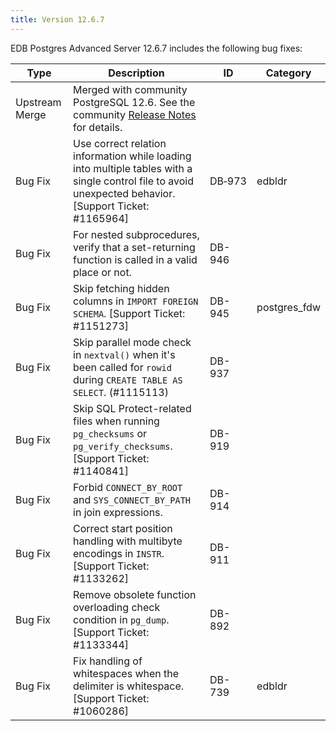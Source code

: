 ```yaml
---
title: Version 12.6.7
---
```


EDB Postgres Advanced Server 12.6.7 includes the following bug fixes:

| Type           | Description                                                                                                                                                                            | ID     | Category      | 
| -------------- | -------------------------------------------------------------------------------------------------------------------------------------------------------------------------------------- | ------ | ------------- |
| Upstream Merge | Merged with community PostgreSQL 12.6. See the community [Release Notes](https://www.postgresql.org/docs/12/release-12-6.html) for details.                                        |         |                |
| Bug Fix        | Use correct relation information while loading into multiple tables with a single control file to avoid unexpected behavior. [Support Ticket: #1165964]                                | DB&#8209;973 | edbldr        |
| Bug Fix        | For nested subprocedures, verify that a set-returning function is called in a valid place or not.                                                                                      | DB-946 |               | 
| Bug Fix        | Skip fetching hidden columns in `IMPORT FOREIGN SCHEMA`. [Support Ticket: #1151273]                                                                                                    | DB-945 | postgres_fdw  |
| Bug Fix        | Skip parallel mode check in `nextval()` when it's been called for `rowid` during `CREATE TABLE AS SELECT`. (#1115113)                                                                  | DB-937 |               |
| Bug Fix        | Skip SQL Protect-related files when running `pg_checksums` or `pg_verify_checksums`. [Support Ticket: #1140841]                                                                        | DB-919 |               |
| Bug Fix        | Forbid `CONNECT_BY_ROOT` and `SYS_CONNECT_BY_PATH` in join expressions.                                                                                                                | DB-914 |               |
| Bug Fix        | Correct start position handling with multibyte encodings in `INSTR`. [Support Ticket: #1133262]                                                                                        | DB-911 |               |
| Bug Fix        | Remove obsolete function overloading check condition in `pg_dump`. [Support Ticket: #1133344]                                                                                          | DB-892 |               |
| Bug Fix        | Fix handling of whitespaces when the delimiter is whitespace. [Support Ticket: #1060286]                                                                                               | DB-739 | edbldr        |